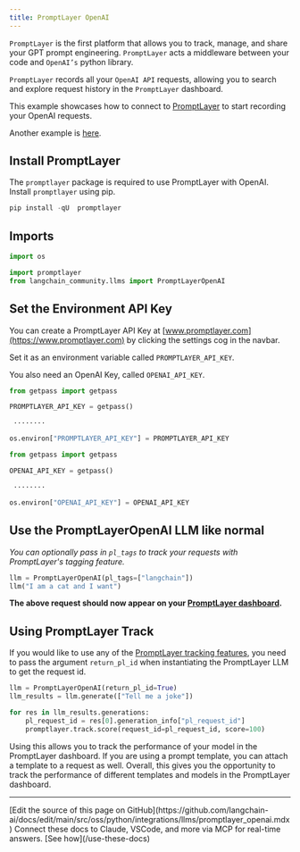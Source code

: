 ```yaml
---
title: PromptLayer OpenAI
---
```


`PromptLayer` is the first platform that allows you to track, manage, and share your GPT prompt engineering. `PromptLayer` acts a middleware between your code and `OpenAI’s` python library.

`PromptLayer` records all your `OpenAI API` requests, allowing you to search and explore request history in the `PromptLayer` dashboard.

This example showcases how to connect to [PromptLayer](https://www.promptlayer.com) to start recording your OpenAI requests.

Another example is [here](/oss/python/integrations/providers/promptlayer).

## Install PromptLayer

The `promptlayer` package is required to use PromptLayer with OpenAI. Install `promptlayer` using pip.

```python
pip install -qU  promptlayer
```

## Imports

```python
import os

import promptlayer
from langchain_community.llms import PromptLayerOpenAI
```

## Set the Environment API Key

You can create a PromptLayer API Key at [www.promptlayer.com](https://www.promptlayer.com) by clicking the settings cog in the navbar.

Set it as an environment variable called `PROMPTLAYER_API_KEY`.

You also need an OpenAI Key, called `OPENAI_API_KEY`.

```python
from getpass import getpass

PROMPTLAYER_API_KEY = getpass()
```

```output
 ········
```

```python
os.environ["PROMPTLAYER_API_KEY"] = PROMPTLAYER_API_KEY
```

```python
from getpass import getpass

OPENAI_API_KEY = getpass()
```

```output
 ········
```

```python
os.environ["OPENAI_API_KEY"] = OPENAI_API_KEY
```

## Use the PromptLayerOpenAI LLM like normal

*You can optionally pass in `pl_tags` to track your requests with PromptLayer's tagging feature.*

```python
llm = PromptLayerOpenAI(pl_tags=["langchain"])
llm("I am a cat and I want")
```

**The above request should now appear on your [PromptLayer dashboard](https://www.promptlayer.com).**

## Using PromptLayer Track

If you would like to use any of the [PromptLayer tracking features](https://magniv.notion.site/Track-4deee1b1f7a34c1680d085f82567dab9), you need to pass the argument `return_pl_id` when instantiating the PromptLayer LLM to get the request id.

```python
llm = PromptLayerOpenAI(return_pl_id=True)
llm_results = llm.generate(["Tell me a joke"])

for res in llm_results.generations:
    pl_request_id = res[0].generation_info["pl_request_id"]
    promptlayer.track.score(request_id=pl_request_id, score=100)
```

Using this allows you to track the performance of your model in the PromptLayer dashboard. If you are using a prompt template, you can attach a template to a request as well.
Overall, this gives you the opportunity to track the performance of different templates and models in the PromptLayer dashboard.

---

<Callout icon="pen-to-square" iconType="regular">
    [Edit the source of this page on GitHub](https://github.com/langchain-ai/docs/edit/main/src/oss/python/integrations/llms/promptlayer_openai.mdx)
</Callout>
<Tip icon="terminal" iconType="regular">
    Connect these docs to Claude, VSCode, and more via MCP for    real-time answers. [See how](/use-these-docs)
</Tip>
